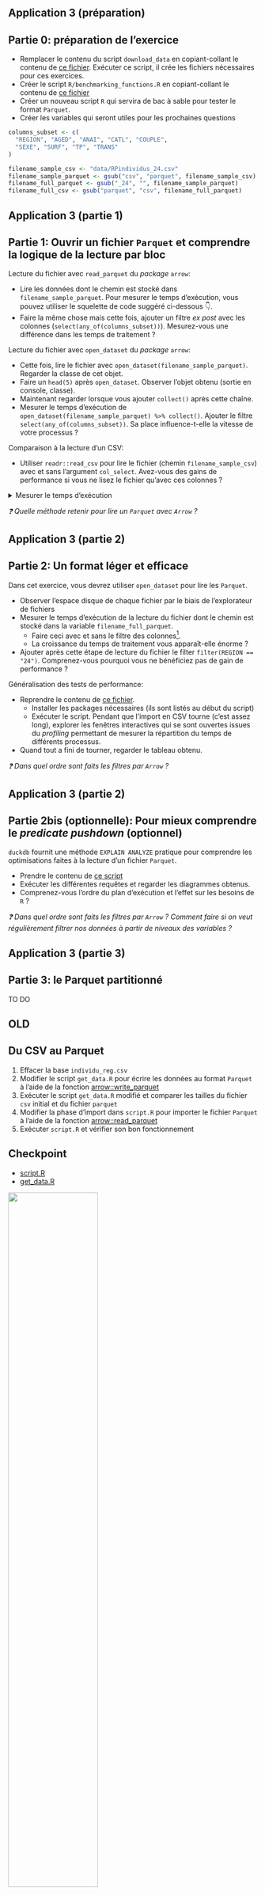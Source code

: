 ## Application 3 (préparation) {.smaller}

:::{.callout-tip .nonincremental collapse="true" icon=false}
# Partie 0: préparation de l'exercice
* Remplacer le contenu du script `download_data` en copiant-collant le contenu de [ce fichier](https://raw.githubusercontent.com/InseeFrLab/formation-bonnes-pratiques-exo-correction/refs/heads/dev/R/download_data.R). Exécuter ce script, il crée les fichiers nécessaires pour ces exercices.
* Créer le script `R/benchmarking_functions.R` en copiant-collant le contenu de [ce fichier](https://raw.githubusercontent.com/InseeFrLab/formation-bonnes-pratiques-exo-correction/refs/heads/dev/R/benchmark_functions.R)
* Créer un nouveau script `R` qui servira de bac à sable pour tester le format `Parquet`.
* Créer les variables qui seront utiles pour les prochaines questions

```.r
columns_subset <- c(
  "REGION", "AGED", "ANAI", "CATL", "COUPLE",
  "SEXE", "SURF", "TP", "TRANS"
)

filename_sample_csv <- "data/RPindividus_24.csv"
filename_sample_parquet <- gsub("csv", "parquet", filename_sample_csv)
filename_full_parquet <- gsub("_24", "", filename_sample_parquet)
filename_full_csv <- gsub("parquet", "csv", filename_full_parquet)
```

:::

## Application 3 (partie 1) {.smaller}

::: {.callout-tip .nonincremental collapse="true" icon=false}
## Partie 1: Ouvrir un fichier `Parquet` et comprendre la logique de la lecture par bloc

Lecture du fichier avec `read_parquet` du _package_ `arrow`:

* Lire les données dont le chemin est stocké dans `filename_sample_parquet`. Pour mesurer le temps d'exécution, vous pouvez utiliser le squelette de code suggéré ci-dessous 👇️.
* Faire la même chose mais cette fois, ajouter un filtre _ex post_ avec les colonnes (`select(any_of(columns_subset))`). Mesurez-vous une différence dans les temps de traitement ?

Lecture du fichier avec `open_dataset` du _package_ `arrow`:

* Cette fois, lire le fichier avec `open_dataset(filename_sample_parquet)`. Regarder la classe de cet objet. 
* Faire un `head(5)` après `open_dataset`. Observer l'objet obtenu (sortie en console, classe).
* Maintenant regarder lorsque vous ajouter `collect()` après cette chaîne.
* Mesurer le temps d'exécution de `open_dataset(filename_sample_parquet) %>% collect()`. Ajouter le filtre `select(any_of(columns_subset))`. Sa place influence-t-elle la vitesse de votre processus ? 

Comparaison à la lecture d'un CSV: 

* Utiliser `readr::read_csv` pour lire le fichier (chemin `filename_sample_csv`) avec et sans l'argument `col_select`. Avez-vous des gains de performance si vous ne lisez le fichier qu'avec ces colonnes ? 

<details>

<summary>
Mesurer le temps d'exécution
</summary>

```.r
start_time <- Sys.time()
# lecture du fichier ici
end_time <- Sys.time()
diff_time <- end_time - start_time
```

</details>

:::

_❓️ Quelle méthode retenir pour lire un `Parquet` avec `Arrow` ?_

## Application 3 (partie 2) {.smaller}

::: {.callout-tip .nonincremental collapse="true" icon=false}
## Partie 2: Un format léger et efficace

Dans cet exercice, vous devrez utiliser `open_dataset` pour lire les `Parquet`. 

* Observer l'espace disque de chaque fichier par le biais de l'explorateur de fichiers
* Mesurer le temps d'exécution de la lecture du fichier dont le chemin est stocké dans la variable `filename_full_parquet`. 
    + Faire ceci avec et sans le filtre des colonnes[^csv].
    + La croissance du temps de traitement vous apparaît-elle énorme ? 
* Ajouter après cette étape de lecture du fichier le filter `filter(REGION == "24")`. Comprenez-vous pourquoi vous ne bénéficiez pas de gain de performance ?   

Généralisation des tests de performance:

* Reprendre le contenu de [ce fichier](https://raw.githubusercontent.com/InseeFrLab/formation-bonnes-pratiques-exo-correction/refs/heads/dev/R/benchmark.R). 
    * Installer les packages nécessaires (ils sont listés au début du script)
    * Exécuter le script. Pendant que l'import en CSV tourne (c'est assez long), explorer les fenêtres interactives qui se sont ouvertes issues du _profiling_ permettant de mesurer la répartition du temps de différents processus.
* Quand tout a fini de tourner, regarder le tableau obtenu.
:::

_❓️ Dans quel ordre sont faits les filtres par `Arrow` ?_

[^csv]: Ne pas faire ceci maintenant avec le CSV, le _benchmark_ arrive prochainement.

## Application 3 (partie 2) {.smaller}

::: {.callout-tip .nonincremental collapse="true" icon=false}
## Partie 2bis (optionnelle): Pour mieux comprendre le _predicate pushdown_ (optionnel)

`duckdb` fournit une méthode `EXPLAIN ANALYZE` pratique pour comprendre les optimisations faites à la lecture d'un fichier `Parquet`.

* Prendre le contenu de [ce script](https://raw.githubusercontent.com/InseeFrLab/formation-bonnes-pratiques-exo-correction/refs/heads/dev/R/benchmark_optional.R)
* Exécuter les différentes requêtes et regarder les diagrammes obtenus. 
* Comprenez-vous l'ordre du plan d'exécution et l'effet sur les besoins de `R` ?

:::

_❓️ Dans quel ordre sont faits les filtres par `Arrow` ? Comment faire si on veut régulièrement filtrer nos données à partir de niveaux des variables ?_

## Application 3 (partie 3) {.smaller}

:::{.callout-tip .nonincremental collapse="true" icon=false}
# Partie 3: le Parquet partitionné

TO DO 
:::


## OLD

:::{.callout-tip collapse="true" icon=false}
## Du CSV au Parquet

::: {.nonincremental}
1. Effacer la base `individu_reg.csv`
2. Modifier le script `get_data.R` pour écrire les données au format `Parquet` à l'aide de la fonction [arrow::write_parquet](https://arrow.apache.org/docs/r/reference/write_parquet.html)
3. Exécuter le script `get_data.R` modifié et comparer les tailles du fichier `csv` initial et du fichier `parquet`
4. Modifier la phase d'import dans `script.R` pour importer le fichier `Parquet` à l'aide de la fonction [arrow::read_parquet](https://arrow.apache.org/docs/r/reference/read_parquet.html)
5. Exécuter `script.R` et vérifier son bon fonctionnement
:::

:::

## Checkpoint

::: {layout=[30,70]}
:::{.nonincremental}

- [script.R](https://raw.githubusercontent.com/InseeFrLab/formation-bonnes-pratiques-git-R/main/R/checkpoints/application3/script.R)
- [get_data.R](https://raw.githubusercontent.com/InseeFrLab/formation-bonnes-pratiques-git-R/main/R/checkpoints/application3/get_data.R)

![](checkpoint.jpg){width=60%}
:::
:::
